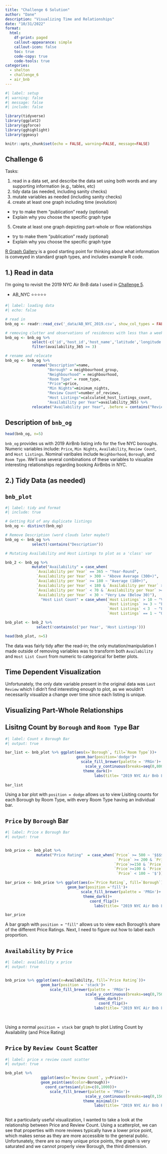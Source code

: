 ```yaml
---
title: "Challenge 6 Solution"
author: "Dane"
description: "Visualizing Time and Relationships"
date: "10/31/2022"
format:
  html:
    df-print: paged
    callout-appearance: simple
    callout-icon: false
    toc: true
    code-copy: true
    code-tools: true
categories:
  - shelton
  - challenge_6
  - air_bnb
---
```


```r
#| label: setup
#| warning: false
#| message: false
#| include: false

library(tidyverse)
library(ggplot2)
library(ggforce)
library(gghighlight)
library(ggeasy)

knitr::opts_chunk$set(echo = FALSE, warning=FALSE, message=FALSE)
```

## Challenge 6

Tasks:

1)  read in a data set, and describe the data set using both words and any supporting information (e.g., tables, etc)
2)  tidy data (as needed, including sanity checks)
3)  mutate variables as needed (including sanity checks)
4)  create at least one graph including time (evolution)
   - try to make them "publication" ready (optional)
   - Explain why you choose the specific graph type
5)  Create at least one graph depicting part-whole or flow relationships
   - try to make them "publication" ready (optional)
   - Explain why you choose the specific graph type

[R Graph Gallery](https://r-graph-gallery.com/) is a good starting point for thinking about what information is conveyed in standard graph types, and includes example R code.


:::panel-tabset

## 1.) Read in data

I'm going to revisit the 2019 NYC Air BnB data I used in [Challenge 5](https://dacss.github.io/601_Fall_2022/posts/shelton_challenge5.html). 

  - AB_NYC ⭐⭐⭐⭐⭐

  

```r
#| label: loading data
#| echo: false

# read in
bnb_og <- readr::read_csv('_data/AB_NYC_2019.csv', show_col_types = FALSE)

# removing clutter and observations of residences with less than a week of availability per year
bnb_og <- bnb_og %>%
            select(-c('id','host_id','host_name','latitude','longitude','last_review','reviews_per_month'))%>%
            filter(availability_365 >= 3)

# rename and relocate
bnb_og <- bnb_og %>%
            rename("Description"=name, 
                   "Borough" = neighbourhood_group, 
                   "Neighbourhood" = neighbourhood,
                   "Room Type" = room_type,
                   "Price"=price,
                   "Min Nights"=minimum_nights,
                   "Review Count"=number_of_reviews,
                   "Host Listings"=calculated_host_listings_count,
                   "Availability per Year"=availability_365) %>%
            relocate("Availability per Year", .before = contains("Review Count"))
```

:::{.callout-note collapse="true"}

## Description of `bnb_og`

```r
head(bnb_og, n=5)
```

`bnb_og` provides us with 2019 AirBnb listing info for the five NYC boroughs. Numeric variables include: `Price`, `Min Nights`, `Availability`, `Review Count`, and `Host Listings`. Nominal varibales include `Neighborhood`, `Borough `, and `Room Type`. We'll use several combinations of these variables to visualize interesting relationships regarding booking AirBnbs in NYC.
:::

## 2.) Tidy Data (as needed)

:::{.callout-note collapse="true"}
## `bnb_plot`
```r
#| label: tidy and format
#| include: true

# Getting Rid of any duplicate listings
bnb_og <- distinct(bnb_og)

# Remove Description (word clouds later maybe?)
bnb_og <- bnb_og %>%
            select(!contains("Description"))

# Mutating Availability and Host Listings to plot as a 'class' var

bnb_2 <- bnb_og %>%
            mutate("Availability" = case_when(
              `Availability per Year` == 365 ~ "Year-Round",
              `Availability per Year` > 300 ~ "Above Average (300+)",
              `Availability per Year` >= 180 ~ "Average (180+)",
              `Availability per Year` < 180 & `Availability per Year` >=70  ~ "Below Average (70+)",
              `Availability per Year` < 70 & `Availability per Year` >= 30  ~ "Low (30-70)",
              `Availability per Year` < 30 ~ "Very Low (Below 30)"),
                "Host List Count" = case_when(`Host Listings` > 10 ~ "Very Frequent",
                                              `Host Listings` >= 3 ~ "Frequent",
                                              `Host Listings` < 3  ~ "Low",
                                              `Host Listings` == 1 ~ "One"))

bnb_plot <- bnb_2 %>%
              select(!contains(c('per Year', 'Host Listings')))

head(bnb_plot, n=5)
```
:::

The data was fairly tidy after the read-in; the only mutation/manipulation I made outside of removing variables was to transform both `Availability` and `Host List Count` from numeric to categorical for better plots.  

## Time Dependent Visualization

Unfortunately, the only date variable present in the original data was `Last Review` which I didn't find interesting enough to plot, as we wouldn't necessarily visualize a change over time since each listing is unique.

## Visualizing Part-Whole Relationships

:::{.callout-note collapse="true"}

## Lisitng Count by `Borough` and `Room Type` Bar

```r

#| label: Count x Borough Bar
#| output: true

bar_list <- bnb_plot %>% ggplot(aes(x=`Borough`, fill=`Room Type`))+
                                geom_bar(position='dodge')+
                                  scale_fill_brewer(palette = 'PRGn')+
                                    scale_y_continuous(breaks=seq(0,8000, by=2000))+
                                   theme_dark()+
                                        labs(title= "2019 NYC Air Bnb Listing Count by Borough", x= "Borough", y= "Count", caption= "visualized by Room Type")
                           
bar_list

```
Using a bar plot with `position = dodge` allows us to view Lisiting counts for each Borough by Room Type, with every Room Type having an individual bar.
:::

:::{.callout-note collapse="true"}

## `Price` by `Borough` Bar
```r

#| label: Price x Borough Bar
#| output: true


bnb_price <- bnb_plot %>%
              mutate("Price Rating"  = case_when(`Price` >= 500 ~ '$$$$$ (500+)',
                                                  `Price` >= 200 & `Price` < 500 ~ '$$$$ (200+)',
                                                 `Price`>=150 & `Price` < 200 ~ '$$$ (150+)',
                                                 `Price`>=100 & `Price` < 150 ~ '$$ (100+)',
                                                  `Price` < 100 ~ '$'))

bar_price <- bnb_price %>% ggplot(aes(x=`Price Rating`, fill=`Borough`))+
                            geom_bar(position ='fill')+
                                  scale_fill_brewer(palette = 'PRGn')+
                                   theme_dark()+
                                      coord_flip()+
                                        labs(title= "2019 NYC Air Bnb Listings by Price Rating", x= " Nightly Price", y= "Frequency", caption= "visualized by Borough")

bar_price
```
A bar graph with `position = "fill"` allows us to view each Borough's share of the different Price Ratings. Next, I need to figure out how to label each proportion.

:::

:::{.callout-note collapse="true"}

## `Availability` by `Price`

```r
#| label: availability x price
#| output: true


bnb_price %>% ggplot(aes(x=Availability, fill=`Price Rating`))+
                geom_bar(position = 'stack')+
                    scale_fill_brewer(palette = 'PRGn')+
                                    scale_y_continuous(breaks=seq(0,7500, by=1500))+
                                        theme_dark()+
                                          coord_flip()+
                                        labs(title= "2019 NYC Air Bnb Listing Count by Availabilty", x= " Availability", y= "Count", caption= "visualized by Price Rating")
               
               

```
Using a normal `position = stack` bar graph to plot Listing Count by Availability (and Price Rating)

:::

:::{.callout-note collapse="true"}

## `Price` by `Review Count` Scatter

```r
#| label: price x review count scatter
#| output: true

bnb_plot %>% 
                ggplot(aes(x=`Review Count`, y=Price))+
                geom_point(aes(color=Borough))+
                  coord_cartesian(ylim=c(0,1000))+
                    scale_fill_brewer(palette = 'PRGn')+
                                    scale_y_continuous(breaks=seq(0,1500, by=150))+
                                   theme_minimal()+
                                        labs(title= "2019 NYC Air Bnb Price by Review Count ", x= "Review Count", y= "Nightly Price", caption= "visualized by Borough")
                    

```
Not a particularly useful visualization, I wanted to take a look at the relationship between Price and Review Count. Using a scatterplot, we can see that properties with more reviews typically have a lower price point, which makes sense as they are more accessible to the general public. Unfortunately, there are so many unique price points, the graph is very saturated and we cannot properly view Borough, the third dimension.
:::

::: 


